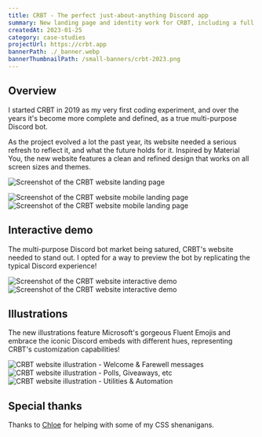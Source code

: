 ```yaml
---
title: CRBT - The perfect just-about-anything Discord app
summary: New landing page and identity work for CRBT, including a full website redesign and promotional assets.
createdAt: 2023-01-25
category: case-studies
projectUrl: https://crbt.app
bannerPath: ./_banner.webp
bannerThumbnailPath: /small-banners/crbt-2023.png
---
```


## Overview

I started CRBT in 2019 as my very first coding experiment, and over the years it's become more
complete and defined, as a true multi-purpose Discord bot.

As the project evolved a lot the past year, its website needed a serious refresh to reflect it, and
what the future holds for it. Inspired by Material You, the new website features a clean and refined
design that works on all screen sizes and themes.

<img
  loading="lazy"
  class="stylized-element"
  src="https://s.clembs.com/ZmKBURU.png"
  alt="Screenshot of the CRBT website landing page"
/>

<img
  loading="lazy"
  class="stylized-element"
  src="https://s.clembs.com/HrAKXuB.png"
  alt="Screenshot of the CRBT website mobile landing page"
/>
<img
  loading="lazy"
  class="stylized-element"
  src="https://s.clembs.com/jitjVXS.png"
  alt="Screenshot of the CRBT website mobile landing page"
/>

## Interactive demo

The multi-purpose Discord bot market being satured, CRBT's website needed to stand out. I opted for a way to preview the bot by replicating the typical Discord experience!

<img
  loading="lazy"
  class="stylized-element"
  src="https://s.clembs.com/ODcBCJR.png"
  alt="Screenshot of the CRBT website interactive demo"
/>
<img
  loading="lazy"
  class="stylized-element"
  src="https://s.clembs.com/Hbo4iTd.png"
  alt="Screenshot of the CRBT website interactive demo"
/>

## Illustrations

The new illustrations feature Microsoft's gorgeous Fluent Emojis and embrace the iconic Discord embeds with different hues, representing CRBT's customization capabilities!

<img
  loading="lazy"
  class="stylized-element"
  src="https://crbt.app/assets/welcome.svg"
  alt="CRBT website illustration - Welcome & Farewell messages"
/>
<img
  loading="lazy"
  class="stylized-element"
  src="https://crbt.app/assets/main-features.svg"
  alt="CRBT website illustration - Polls, Giveaways, etc"
/>
<img
  loading="lazy"
  class="stylized-element"
  src="https://crbt.app/assets/utilities.svg"
  alt="CRBT website illustration - Utilities & Automation"
/>

## Special thanks

Thanks to [Chloe](https://paperdave.net) for helping with some of my CSS shenanigans.
